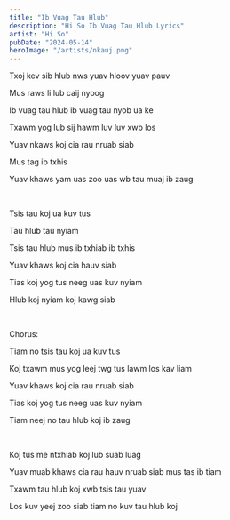 ```yaml
---
title: "Ib Vuag Tau Hlub"
description: "Hi So Ib Vuag Tau Hlub Lyrics"
artist: "Hi So"
pubDate: "2024-05-14"
heroImage: "/artists/nkauj.png"
---
```


Txoj kev sib hlub nws yuav hloov yuav pauv

Mus raws li lub caij nyoog

Ib vuag tau hlub ib vuag tau nyob ua ke

Txawm yog lub sij hawm luv luv xwb los

Yuav nkaws koj cia rau nruab siab

Mus tag ib txhis

Yuav khaws yam uas zoo uas wb tau muaj ib zaug

<br />

Tsis tau koj ua kuv tus

Tau hlub tau nyiam

Tsis tau hlub mus ib txhiab ib txhis

Yuav khaws koj cia hauv siab

Tias koj yog tus neeg uas kuv nyiam

Hlub koj nyiam koj kawg siab

<br />

Chorus:

Tiam no tsis tau koj ua kuv tus

Koj txawm mus yog leej twg tus lawm los kav liam

Yuav khaws koj cia rau nruab siab

Tias koj yog tus neeg uas kuv nyiam

Tiam neej no tau hlub koj ib zaug

<br />

Koj tus me ntxhiab koj lub suab luag

Yuav muab khaws cia rau hauv nruab siab mus tas ib tiam

Txawm tau hlub koj xwb tsis tau yuav

Los kuv yeej zoo siab tiam no kuv tau hlub koj
